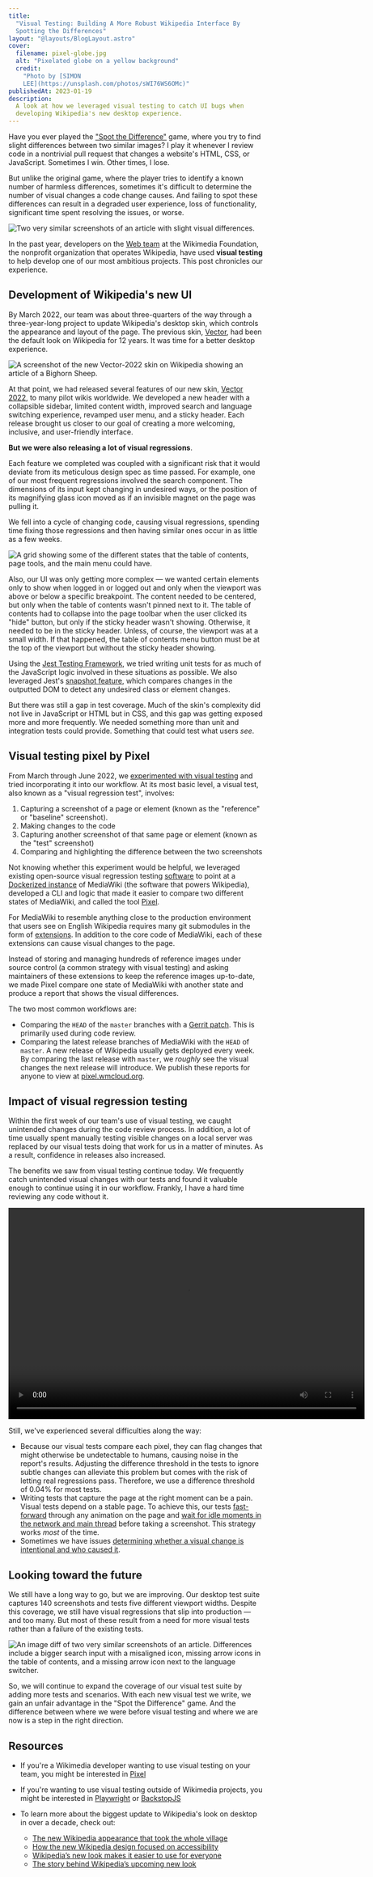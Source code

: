 ```yaml
---
title:
  "Visual Testing: Building A More Robust Wikipedia Interface By
  Spotting the Differences"
layout: "@layouts/BlogLayout.astro"
cover:
  filename: pixel-globe.jpg
  alt: "Pixelated globe on a yellow background"
  credit:
    "Photo by [SIMON
    LEE](https://unsplash.com/photos/sWI76WS6OMc)"
publishedAt: 2023-01-19
description:
  A look at how we leveraged visual testing to catch UI bugs when
  developing Wikipedia's new desktop experience.
---
```



Have you ever played the
["Spot the Difference"](https://en.wikipedia.org/wiki/Spot_the_difference)
game, where you try to find slight differences between two
similar images? I play it whenever I review code in a nontrivial
pull request that changes a website's HTML, CSS, or JavaScript.
Sometimes I win. Other times, I lose.

But unlike the original game, where the player tries to identify
a known number of harmless differences, sometimes it's difficult
to determine the number of visual changes a code change causes.
And failing to spot these differences can result in a degraded
user experience, loss of functionality, significant time spent
resolving the issues, or worse.

<Image
  src={referenceAndTest}
  alt="Two very similar screenshots of an article with slight visual differences."
  caption="Can you spot the differences between these two images? See the end of this article for the answer."
/>

In the past year, developers on the
[Web team](https://www.mediawiki.org/wiki/Reading/Web) at the
Wikimedia Foundation, the nonprofit organization that operates
Wikipedia, have used **visual testing** to help develop one of
our most ambitious projects. This post chronicles our experience.

## Development of Wikipedia's new UI

By March 2022, our team was about three-quarters of the way
through a three-year-long project to update Wikipedia's desktop
skin, which controls the appearance and layout of the page. The
previous skin,
[Vector](https://www.mediawiki.org/wiki/Skin:Vector), had been
the default look on Wikipedia for 12 years. It was time for a
better desktop experience.

<Image
  src={vector2022}
  alt="A screenshot of the new Vector-2022 skin on Wikipedia showing an article of a Bighorn Sheep."
  caption="The biggest update to Wikipedia's desktop look in over a decade: Vector-2022"
/>

At that point, we had released several features of our new skin,
[Vector 2022](https://www.mediawiki.org/wiki/Skin:Vector/2022),
to many pilot wikis worldwide. We developed a new header with a
collapsible sidebar, limited content width, improved search and
language switching experience, revamped user menu, and a sticky
header. Each release brought us closer to our goal of creating a
more welcoming, inclusive, and user-friendly interface.

**But we were also releasing a lot of visual regressions**.

Each feature we completed was coupled with a significant risk
that it would deviate from its meticulous design spec as time
passed. For example, one of our most frequent regressions
involved the search component. The dimensions of its input kept
changing in undesired ways, or the position of its magnifying
glass icon moved as if an invisible magnet on the page was
pulling it.

We fell into a cycle of changing code, causing visual
regressions, spending time fixing those regressions and then
having similar ones occur in as little as a few weeks.

<Image
  src={complexStates}
  alt="A grid showing some of the different states that the table of contents, page tools, and the main menu could have."
  caption="A grid showing eight different states that the table of contents, page tools, and the main menu could have."
/>

Also, our UI was only getting more complex — we wanted certain
elements only to show when logged in or logged out and only when
the viewport was above or below a specific breakpoint. The
content needed to be centered, but only when the table of
contents wasn't pinned next to it. The table of contents had to
collapse into the page toolbar when the user clicked its "hide"
button, but only if the sticky header wasn't showing. Otherwise,
it needed to be in the sticky header. Unless, of course, the
viewport was at a small width. If that happened, the table of
contents menu button must be at the top of the viewport but
without the sticky header showing.

Using the [Jest Testing Framework](https://jestjs.io/), we tried
writing unit tests for as much of the JavaScript logic involved
in these situations as possible. We also leveraged Jest's
[snapshot feature](https://jestjs.io/docs/snapshot-testing),
which compares changes in the outputted DOM to detect any
undesired class or element changes.

But there was still a gap in test coverage. Much of the skin's
complexity did not live in JavaScript or HTML but in CSS, and
this gap was getting exposed more and more frequently. We needed
something more than unit and integration tests could provide.
Something that could test what users _see_.

## Visual testing pixel by Pixel

From March through June 2022, we
[experimented with visual testing](https://phabricator.wikimedia.org/T302246)
and tried incorporating it into our workflow. At its most basic
level, a visual test, also known as a "visual regression test",
involves:

1. Capturing a screenshot of a page or element (known as the
   "reference" or "baseline" screenshot).
2. Making changes to the code
3. Capturing another screenshot of that same page or element
   (known as the "test" screenshot)
4. Comparing and highlighting the difference between the two
   screenshots

Not knowing whether this experiment would be helpful, we
leveraged existing open-source visual regression testing
[software](https://github.com/garris/BackstopJS) to point at a
[Dockerized instance](https://www.mediawiki.org/wiki/MediaWiki-Docker)
of MediaWiki (the software that powers Wikipedia), developed a
CLI and logic that made it easier to compare two different states
of MediaWiki, and called the tool
[Pixel](https://github.com/wikimedia/pixel).

For MediaWiki to resemble anything close to the production
environment that users see on English Wikipedia requires many git
submodules in the form of
[extensions](https://www.mediawiki.org/wiki/Manual:Extensions).
In addition to the core code of MediaWiki, each of these
extensions can cause visual changes to the page.

Instead of storing and managing hundreds of reference images
under source control (a common strategy with visual testing) and
asking maintainers of these extensions to keep the reference
images up-to-date, we made Pixel compare one state of MediaWiki
with another state and produce a report that shows the visual
differences.

The two most common workflows are:

- Comparing the `HEAD` of the `master` branches with a
  [Gerrit patch](https://gerrit.wikimedia.org/). This is
  primarily used during code review.
- Comparing the latest release branches of MediaWiki with the
  `HEAD` of `master`. A new release of Wikipedia usually gets
  deployed every week. By comparing the last release with
  `master`, we _roughly_ see the visual changes the next release
  will introduce. We publish these reports for anyone to view at
  [pixel.wmcloud.org](https://pixel.wmcloud.org/).

## Impact of visual regression testing

Within the first week of our team's use of visual testing, we
caught unintended changes during the code review process. In
addition, a lot of time usually spent manually testing visible
changes on a local server was replaced by our visual tests doing
that work for us in a matter of minutes. As a result, confidence
in releases also increased.

The benefits we saw from visual testing continue today. We
frequently catch unintended visual changes with our tests and
found it valuable enough to continue using it in our workflow.
Frankly, I have a hard time reviewing any code without it.

<Video
  description="Video showing a failed visual test with a difference in spacing between the title of the article and the table of contents icon button, as well as a difference in the width of the table of contents. In the video, the user can see the reference, the test image, and the differences highlighted in pink."
  width="704"
  height="418"
  src={visualTestDemo}
/>

Still, we've experienced several difficulties along the way:

- Because our visual tests compare each pixel, they can flag
  changes that might otherwise be undetectable to humans, causing
  noise in the report's results. Adjusting the difference
  threshold in the tests to ignore subtle changes can alleviate
  this problem but comes with the risk of letting real
  regressions pass. Therefore, we use a difference threshold of
  0.04% for most tests.
- Writing tests that capture the page at the right moment can be
  a pain. Visual tests depend on a stable page. To achieve this,
  our tests
  [fast-forward](https://github.com/wikimedia/pixel/blob/474fd24e81ddb39f60b09ca2ed69e67c3d4f8774/src/engine-scripts/puppet/fastForwardAnimations.js)
  through any animation on the page and
  [wait for idle moments in the network and main thread](https://github.com/wikimedia/pixel/blob/daef37049a99ee7cea5534f236783e88332786fd/src/engine-scripts/puppet/onReady.js#L49-L52)
  before taking a screenshot. This strategy works _most_ of the
  time.
- Sometimes we have issues
  [determining whether a visual change is intentional and who caused it](https://phabricator.wikimedia.org/T320303).

## Looking toward the future

We still have a long way to go, but we are improving. Our desktop
test suite captures 140 screenshots and tests five different
viewport widths. Despite this coverage, we still have visual
regressions that slip into production — and too many. But most of
these result from a need for more visual tests rather than a
failure of the existing tests.

<Image
  src={testDiff}
  alt="An image diff of two very similar screenshots of an article. Differences include a bigger search input with a misaligned icon, missing arrow icons in the table of contents, and a missing arrow icon next to the language switcher."
  caption="Highlighted in pink, there are three visual regressions from the set of images shown in the introduction of this article."
/>

So, we will continue to expand the coverage of our visual test
suite by adding more tests and scenarios. With each new visual
test we write, we gain an unfair advantage in the "Spot the
Difference" game. And the difference between where we were before
visual testing and where we are now is a step in the right
direction.

## Resources

- If you're a Wikimedia developer wanting to use visual testing
  on your team, you might be interested in
  [Pixel](https://github.com/wikimedia/pixel)

- If you're wanting to use visual testing outside of Wikimedia
  projects, you might be interested in
  [Playwright](https://playwright.dev/) or
  [BackstopJS](https://github.com/garris/BackstopJS)

- To learn more about the biggest update to Wikipedia's look on
  desktop in over a decade, check out:
  - [The new Wikipedia appearance that took the whole village](https://jdlrobson.com/posts/2023-01-17_the-new-wikipedia-appearance-that-took-a-whole-village)
  - [How the new Wikipedia design focused on accessibility](https://medium.com/@_bernardwang/how-the-new-wikipedia-design-focused-on-accessibility-e869f31d5f16)
  - [Wikipedia’s new look makes it easier to use for everyone](https://diff.wikimedia.org/2023/01/18/wikipedias-new-look-makes-it-easier-to-use-for-everyone/)
  - [The story behind Wikipedia’s upcoming new look](https://diff.wikimedia.org/2021/08/12/the-story-behind-wikipedias-upcoming-new-look/)
